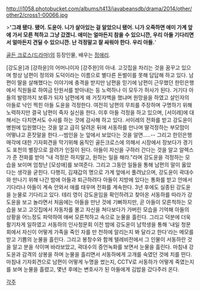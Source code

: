 http://i1058.photobucket.com/albums/t413/javabeansdb/drama/2014/other/other2/cross1-00066.jpg

>''''그래 됐다. 됐어. 도윤아. 니가 살아있는 걸 알았으니 됐어. 니가 오죽하면 애미 가계 앞에 가서 모른 척하고 그냥 갔겠니. 애미는 얼마든지 참을 수 있으니깐, 우리 아들 기다리면서 얼마든지 견딜 수 있으니깐. 난 걱정말고 잘 싸워야 한다. 우리 아들.''''

[[골든 크로스(드라마)]]의 등장인물, 배우는 [[정애리]].

[강도윤]과 [강하윤]의 어머니이자 [강주완]의 아내. 고깃집을 차리는 것을 꿈꾸고 있으며 항상 남편이 정의와 도덕이라는 이름으로 별다른 돈벌이를 못해 답답해 하고 있다. 남편이 딸을 살해했다는 이야기에 충격을 받지만 남편을 믿기에 남편이 근무했던 한민은행에서 직원들로 하여금 탄원서를 받아내는 등 노력하나 이 모두가 허사가 된다. 거기다 아들의 발령까지 보류가 되자 남편에게 왜 거짓자백을 했냐며 원망을을 하였고 살인자의 아들로 낙인 찍힌 아들 도윤을 걱정한다. 여전히 남편의 무죄를 주장하며 구명하기 위해 노력하지만 결국 남편이 죽자 실신을 한다. 이후 아들 걱정을 하고 있으며, [서이레]에 대해서는 다치면서도 수사를 하는 것에 감사해 하고 있다. 서이레의 전화를 받고 강도윤이 병원에 입원했다는 것을 알고 급히 달려온 뒤에 서동하를 만나며 딸걱정하는 부모맘이 어떻냐고 혼잣말을 한다.--범인을 눈 앞에서 보았다는 것을 알면.....-- 그리고 한민은행 매각에 대한 기자회견을 막기위해 움직인 골든크로스에 의해서 시장에서 장보다가 경기도 포천의 별장으로 끌려가 인질이 된다. 아들이 자신을 구하러 간다는 것을 알고 알렉스가 준 전화를 받아 "내 걱정은 하지말고, 원하는 일을 해라."라며 강도윤을 걱정하는 모습을 보이며 엄청난 [모성애]를 보여준다. 그리고 그동안 일들을 통해 남편의 말이 옳았다는 생각을 굳힌다. 다행히, 김재갑의 명으로 가계 앞에서 풀려났으며, 강도윤이 곽대수와 만나기 위해 나간 밤에 아들과 퇴근하려다 아들이 지방에 있다는 통화를 받고 안에서 기다리나 아들이 계속 안와서 애를 태우며 전화를 계속한다. 3년 후에도 실종된 강도윤을 눈물로 기다리고 있다. 테리 영이 강도윤임을 확인하려고 찾아온 서동하를 따라가 강도윤을 보고 놀라면서 처음에는 아들을 만난 것에 기뻐하지만, 곧 아들이 모른척하는 모습을 보고 고깃집에서 자동차를 몰고 자신을 쳐다보다가 가버린 모습을 기억해 아들의 상황을 어느정도 파악하여 애써 모른척하고 속으로 눈물을 흘린다. 그리고 덕분에 더욱 활기차게 일하였고 서동하의 인사청문회 이전 밤에 강도윤이 남학생을 통해 '내일 청문회에서 자신이 어떻게 가족을 죽인 자를 만 천하에 알리는지 봐 달라고 한다'라는 메모를 받고 기쁨의 눈물을 흘린다. 그리고 봉창수와 함께 텔레비전에서 그 인물이 서동하란 것을 알고 분을 삭이며 바라보았고, 곽대수의 증언녹화를 보면서 눈물을 흘린다. 마침내 강도윤과 감격의 상봉을 하며 눈물을 흘리면서 서동하에게 고개를 숙였던 것에 치를 떤다. 마침내 기자회견으로 남편이 어떻게 누명을 썼는지, CCTV로 서동하가 어떻게 죽였는지를 보며 눈물을 흘렸고, 몇년 후에는 변호사가 된 아들에게 김밥을 갔다주러 온다.


[[각주]]
